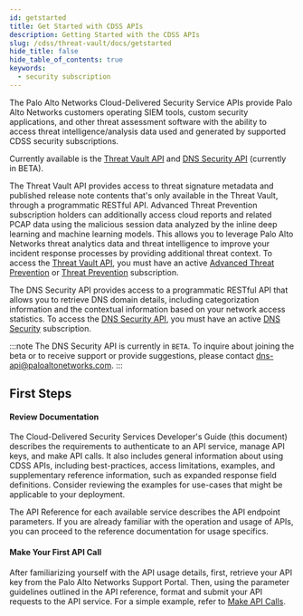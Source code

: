 ```yaml
---
id: getstarted
title: Get Started with CDSS APIs
description: Getting Started with the CDSS APIs
slug: /cdss/threat-vault/docs/getstarted
hide_title: false
hide_table_of_contents: true
keywords:
  - security subscription
---
```


The Palo Alto Networks Cloud-Delivered Security Service APIs provide Palo Alto Networks customers operating SIEM tools, custom security applications, and other threat assessment software with the ability to access threat intelligence/analysis data used and generated by supported CDSS security subscriptions.

Currently available is the [Threat Vault API](/cdss/threat-vault/api) and [DNS Security API](/cdss/dns-security/api) (currently in BETA).

The Threat Vault API provides access to threat signature metadata and published release note contents that's only available in the Threat Vault, through a programmatic RESTful API. Advanced Threat Prevention subscription holders can additionally access cloud reports and related PCAP data using the malicious session data analyzed by the inline deep learning and machine learning models. This allows you to leverage Palo Alto Networks threat analytics data and threat intelligence to improve your incident response processes by providing additional threat context. To access the [Threat Vault API](/cdss/threat-vault/api), you must have an active [Advanced Threat Prevention](https://docs.paloaltonetworks.com/pan-os/10-2/pan-os-admin/threat-prevention/about-threat-prevention/advanced-threat-prevention) or [Threat Prevention](https://docs.paloaltonetworks.com/pan-os/10-2/pan-os-admin/threat-prevention/about-threat-prevention) subscription.

The DNS Security API provides access to a programmatic RESTful API that allows you to retrieve DNS domain details, including categorization information and the contextual information based on your network access statistics. To access the [DNS Security API](/cdss/dns-security/api), you must have an active [DNS Security](https://docs.paloaltonetworks.com/pan-os/10-2/pan-os-admin/threat-prevention/about-threat-prevention/advanced-threat-prevention) subscription.

:::note
The DNS Security API is currently in `BETA`. To inquire about joining the beta or to receive support or provide suggestions, please contact dns-api@paloaltonetworks.com.
:::

## First Steps

#### Review Documentation

The Cloud-Delivered Security Services Developer's Guide (this document) describes the requirements to authenticate to an API service, manage API keys, and make API calls. It also includes general information about using CDSS APIs, including best-practices, access limitations, examples, and supplementary reference information, such as expanded response field definitions. Consider reviewing the examples for use-cases that might be applicable to your deployment.

The API Reference for each available service describes the API endpoint parameters. If you are already familiar with the operation and usage of APIs, you can proceed to the reference documentation for usage specifics.

#### Make Your First API Call

After familiarizing yourself with the API usage details, first, retrieve your API key from the Palo Alto Networks Support Portal. Then, using the parameter guidelines outlined in the API reference, format and submit your API requests to the API service. For a simple example, refer to [Make API Calls](/cdss/threat-vault/docs/api-call).

